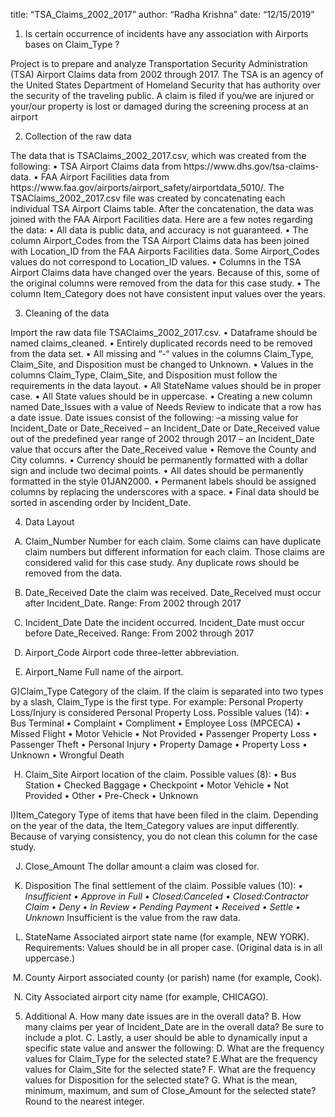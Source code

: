 
title: "TSA_Claims_2002_2017"
author: "Radha Krishna"
date: "12/15/2019"



1) Is certain occurrence of incidents have any association with Airports bases on Claim_Type ?

Project is to prepare and analyze Transportation Security Administration (TSA) Airport Claims data from 2002 through 2017. 
The TSA is an agency of the United States Department of Homeland Security that has authority over the security of the traveling public. 
A claim is filed if you/we are injured or your/our property is lost or damaged during the screening process at an airport


2) Collection of the raw data

The data that is TSAClaims_2002_2017.csv, which was created from the following:
• TSA Airport Claims data from https://www.dhs.gov/tsa-claims-data.
• FAA Airport Facilities data from https://www.faa.gov/airports/airport_safety/airportdata_5010/.
  The TSAClaims_2002_2017.csv file was created by concatenating each individual TSA Airport Claims table. 
  After the concatenation, the data was joined with the FAA Airport Facilities data. Here are a few notes regarding the data:
• All data is public data, and accuracy is not guaranteed.
• The column Airport_Codes from the TSA Airport Claims data has been joined with Location_ID from the FAA Airports Facilities data. 
  Some Airport_Codes values do not correspond to Location_ID values.
• Columns in the TSA Airport Claims data have changed over the years. 
  Because of this, some of the original columns were removed from the data for this case study.
• The column Item_Category does not have consistent input values over the years. 
 

3) Cleaning of the data

Import the raw data file TSAClaims_2002_2017.csv.
• Dataframe should be named claims_cleaned.
• Entirely duplicated records need to be removed from the data set.
• All missing and “-“ values in the columns Claim_Type, Claim_Site, and Disposition must be changed to Unknown.
• Values in the columns Claim_Type, Claim_Site, and Disposition must follow the requirements in the data layout.
• All StateName values should be in proper case.
• All State values should be in uppercase.
• Creating a new column named Date_Issues with a value of Needs Review to indicate that a row has a date issue. 
   Date issues consist of the following:
      –a missing value for Incident_Date or Date_Received
	  – an Incident_Date or Date_Received value out of the predefined year range of 2002 through 2017
	  – an Incident_Date value that occurs after the Date_Received value
• Remove the County and City columns.
• Currency should be permanently formatted with a dollar sign and include two decimal points.
• All dates should be permanently formatted in the style 01JAN2000.
• Permanent labels should be assigned columns by replacing the underscores with a space.
• Final data should be sorted in ascending order by Incident_Date.


4) Data Layout

A) Claim_Number
Number for each claim. Some claims can have duplicate claim numbers but different information for each claim. 
Those claims are considered valid for this case study. Any duplicate rows should be removed from the data.

B) Date_Received 
Date the claim was received. Date_Received must occur after Incident_Date. 
Range: From 2002 through 2017 

C) Incident_Date 
Date the incident occurred. Incident_Date must occur before Date_Received. 
Range: From 2002 through 2017

E) Airport_Code 
Airport code three-letter abbreviation.

F) Airport_Name 
Full name of the airport.

G)Claim_Type 
Category of the claim. 
If the claim is separated into two types by a slash, 
Claim_Type is the first type. 
For example: Personal Property Loss/Injury is considered Personal Property Loss. 
Possible values (14): 
	• Bus Terminal 
	• Complaint 
	• Compliment 
	• Employee Loss (MPCECA) 
	• Missed Flight 
	• Motor Vehicle 
	• Not Provided 
	• Passenger Property Loss 
	• Passenger Theft 
	• Personal Injury 
	• Property Damage 
	• Property Loss 
	• Unknown 
	• Wrongful Death

H) Claim_Site 
Airport location of the claim. 
Possible values (8): 
	• Bus Station 
	• Checked Baggage 
	• Checkpoint 
	• Motor Vehicle 
	• Not Provided 
	• Other 
	• Pre-Check 
	• Unknown
	
I)Item_Category 
Type of items that have been filed in the claim. 
Depending on the year of the data, the Item_Category values are input differently. 
Because of varying consistency, you do not clean this column for the case study.

J) Close_Amount 
The dollar amount a claim was closed for.

K) Disposition 
The final settlement of the claim. 
Possible values (10): 
	• *Insufficient 
	• Approve in Full 
	• Closed:Canceled 
	• Closed:Contractor Claim 
	• Deny • In Review 
	• Pending Payment 
	• Received 
	• Settle 
	• Unknown *Insufficient is the value from the raw data.

L) StateName 
Associated airport state name (for example, NEW YORK). 
Requirements: Values should be in all proper case. (Original data is in all uppercase.)

M) County 
Airport associated county (or parish) name (for example, Cook). 

N) City 
Associated airport city name (for example, CHICAGO).

5) Additional 
	A. How many date issues are in the overall data?
	B. How many claims per year of Incident_Date are in the overall data? Be sure to include a plot.
	C. Lastly, a user should be able to dynamically input a specific state value and answer the following:
    D. What are the frequency values for Claim_Type for the selected state?
	E.What are the frequency values for Claim_Site for the selected state?
	F. What are the frequency values for Disposition for the selected state?
	G. What is the mean, minimum, maximum, and sum of Close_Amount for the selected state? Round to the nearest integer.


